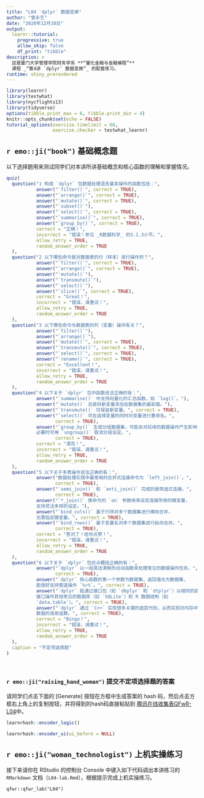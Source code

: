```yaml
---
title: "L04 `dplyr` 数据变换"
author: "曾永艺"
date: "2020年12月10日"
output: 
  learnr::tutorial:
    progressive: true
    allow_skip: false
    df_print: "tibble"
description: >
  这是厦门大学管理学院财务学系 **“量化金融与金融编程”** 
  课程 _“第4讲 `dplyr` 数据变换”_ 的配套练习。
runtime: shiny_prerendered
---
```


```r
library(learnr)
library(testwhat)
library(nycflights13)
library(tidyverse)
options(tibble.print_max = 6, tibble.print_min = 4)
knitr::opts_chunk$set(echo = FALSE)
tutorial_options(exercise.timelimit = 60, 
                 exercise.checker = testwhat_learnr)

```


## `r emo::ji("book")` 基础概念题

以下选择题用来测试同学们对本讲所讲基础概念和核心函数的理解和掌握情况。

```r
quiz(
  question("1 构成 `dplyr` 包数据处理语言基本操作的函数包括：",
           answer("`filter()`", correct = TRUE),
           answer("`arrange()`", correct = TRUE),
           answer("`mutate()`", correct = TRUE),
           answer("`subset()`"),
           answer("`select()`", correct = TRUE),
           answer("`summarise()`", correct = TRUE),
           answer("`group_by()`", correct = TRUE),
           correct = "正确！",
           incorrect = "错误！参见 _R数据科学_ 的3.1.3小节。",
           allow_retry = TRUE,
           random_answer_order = TRUE
  ),
  question("2 以下哪些命令是对数据表的行（样本）进行操作的？",
           answer("`filter()`", correct = TRUE),
           answer("`arrange()`", correct = TRUE),
           answer("`mutate()`"),
           answer("`transmute()`"),
           answer("`select()`"),
           answer("`slice()`", correct = TRUE),
           correct = "Great！",
           incorrect = "错误，请重试！",
           allow_retry = TRUE,
           random_answer_order = TRUE
  ),
  question("3 以下哪些命令与数据表的列（变量）操作有关？",
           answer("`filter()`"),
           answer("`arrange()`"),
           answer("`mutate()`", correct = TRUE),
           answer("`transmute()`", correct = TRUE),
           answer("`select()`", correct = TRUE),
           answer("`rename()`", correct = TRUE),
           correct = "Excellent！",
           incorrect = "错误，请重试！",
           allow_retry = TRUE,
           random_answer_order = TRUE
  ),
  question("4 以下关于 `dplyr` 包中函数说法正确的有：",
           answer("`summarise()` 中支持向量化的汇总函数，如 `log()`。"),
           answer("`mutate()` 总是将新变量添加在数据集的最前面。"),
           answer("`transmute()` 仅保留新变量。", correct = TRUE),
           answer("`select()` 可在选择变量的同时对变量进行重命名。", 
                  correct = TRUE),
           answer("`group_by()` 生成分组数据集，可能会对后续的数据操作产生影响，
           必要时可用 `ungroup()` 取消分组设定。", 
                  correct = TRUE),
           correct = "漂亮！",
           incorrect = "错误，请重试！",
           allow_retry = TRUE,
           random_answer_order = TRUE
  ),
  question("5 以下关于多表操作说法正确的有：",
           answer("数据处理实践中最常用的合并式连接命令为 `left_join()`。", 
                  correct = TRUE),
           answer("`semi_join()` 和 `anti_join()` 完成的是筛选式连接。",
                  correct = TRUE),
           answer("`*_join()` 族命令的 `on` 参数用来设定连接所用的键变量，
           支持灵活多样的设定。"),
           answer("`bind_cols()` 基于行序对多个数据集进行横向合并，
           无需指定键变量。", correct = TRUE),
           answer("`bind_rows()` 基于变量名对多个数据集进行纵向合并。", 
                  correct = TRUE),
           correct = "答对了！给你点赞！",
           incorrect = "错误，请重试！",
           allow_retry = TRUE,
           random_answer_order = TRUE
  ),
  question("6 以下关于 `dplyr` 包优点概括正确的有：",
           answer("`dplyr` 以一组简洁清晰的动词函数来处理常见的数据操作任务。", 
                  correct = TRUE),
           answer("`dplyr` 核心函数的第一个参数为数据集，返回值也为数据集，
           能很好支持管道操作 `%>%`。", correct = TRUE),
           answer("`dplyr` 能通过接口包（如 `dbplyr` 和 `dtplyr`）以相同的函数
           接口操作其他常见的数据库（如 `SQLite`）和 R 数据结构（如 
           `data.table`）。", correct = TRUE),
           answer("`dplyr` 通过 `C++` 实现很多关键的底层代码，从而实现对内存中
           数据的高效运算。", correct = TRUE),
           correct = "Bingo！",
           incorrect = "错误，请重试！",
           allow_retry = TRUE,
           random_answer_order = TRUE
  ),
  caption = "不定项选择题"
)

```

<br>

### `r emo::ji("raising_hand_woman")` 提交不定项选择题的答案

请同学们点击下面的 [Generate] 按钮在方框中生成答案的 hash 码，然后点击方框右上角上的复制按钮，并将得到的hash码直接粘贴到 [腾讯在线收集表QFwR-L04](https://docs.qq.com/form/page/DRm9vTENiVHRUWHhI)中。

```r
learnrhash::encoder_logic()
```

```r
learnrhash::encoder_ui(ui_before = NULL)
```


## `r emo::ji("woman_technologist")` 上机实操练习

接下来请你在 RStudio 的控制台 Console 中键入如下代码调出本讲练习的 `RMarkdown` 文档（`L04-lab.Rmd`），根据提示完成上机实操练习。

```
qfwr::qfwr_lab("L04")

```

